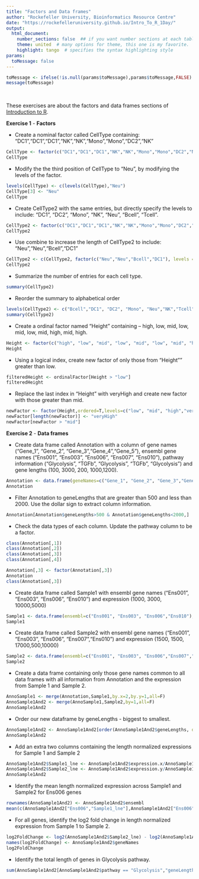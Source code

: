 ```yaml
---
title: "Factors and Data frames"
author: "Rockefeller University, Bioinformatics Resource Centre"
date: "https://rockefelleruniversity.github.io/Intro_To_R_1Day/"
output: 
  html_document:
    number_sections: false  ## if you want number sections at each table header
    theme: united  # many options for theme, this one is my favorite.
    highlight: tango  # specifies the syntax highlighting style
params:
  toMessage: false    
---
```


```r
toMessage <- ifelse(!is.null(params$toMessage),params$toMessage,FALSE)
message(toMessage)
```


<p>&nbsp;</p>
These exercises are about the factors and data frames sections of [Introduction to R](https://rockefelleruniversity.github.io/Intro_To_R_1Day/). 

**Exercise 1** - **Factors**

- Create a nominal factor called CellType containing: "DC1","DC1","DC1","NK","NK","Mono","Mono","DC2","NK"
```r
CellType <- factor(c("DC1","DC1","DC1","NK","NK","Mono","Mono","DC2","NK"))
CellType
```

- Modify the the third position of CellType to "Neu", by modifying the levels of the factor. 
```r
levels(CellType) <- c(levels(CellType),"Neu")
CellType[3] <- "Neu"
CellType
```

- Create CellType2 with the same entries, but directly specify the levels to include:
"DC1", "DC2", "Mono", "NK", "Neu", "Bcell", "Tcell". 
```r
CellType2 <- factor(c("DC1","DC1","DC1","NK","NK","Mono","Mono","DC2","NK"), levels = c("DC1", "DC2", "Mono", "NK", "Neu", "Bcell", "Tcell"))
CellType2
```

- Use combine to increase the length of CellType2 to include:
"Neu","Neu","Bcell","DC1"
```r
CellType2 <- c(CellType2, factor(c("Neu","Neu","Bcell","DC1"), levels = c("DC1", "DC2", "Mono", "NK", "Neu", "Bcell", "Tcell")))
CellType2
```

- Summarize the number of entries for each cell type. 

```r
summary(CellType2)

```
- Reorder the summary to alphabetical order 

```r
levels(CellType2) <- c("Bcell","DC1", "DC2", "Mono", "Neu","NK","Tcell")
summary(CellType2)

```


- Create a ordinal factor named "Height" containing -- high, low, mid, low, mid, low, mid, high, mid, high.
```r
Height <- factor(c("high", "low", "mid", "low", "mid", "low", "mid", "high", "mid", "high"),ordered=T,levels=c("low", "mid", "high"))
Height
```

- Using a logical index, create new factor of only those from "Height"" greater than low.
```r
filteredHeight <- ordinalFactor[Height > "low"]
filteredHeight
```

- Replace the last index in "Height" with veryHigh and create new factor with those greater than mid.
```r
newFactor <- factor(Height,ordered=T,levels=c("low", "mid", "high","veryHigh"))
newFactor[length(newFactor)] <- "veryHigh"
newFactor[newFactor > "mid"]
```

**Exercise 2** - **Data frames**

- Create data frame called Annotation with a column of gene names ("Gene_1", "Gene_2", "Gene_3","Gene_4","Gene_5"),  ensembl gene names ("Ens001", "Ens003", "Ens006", "Ens007", "Ens010"),  pathway information ("Glycolysis", "TGFb", "Glycolysis", "TGFb", "Glycolysis") and  gene lengths (100, 3000, 200, 1000,1200).

```r
Annotation <- data.frame(geneNames=c("Gene_1", "Gene_2", "Gene_3","Gene_4","Gene_5"), ensembl=c("Ens001", "Ens003", "Ens006", "Ens007", "Ens010"),pathway=c("Glycolysis", "TGFb", "Glycolysis", "TGFb", "Glycolysis"),geneLengths=c(100, 3000, 200, 1000,1200))
Annotation
```

- Filter Annotation to geneLengths that are greater than 500 and less than 2000. Use the dollar sign to extract column information. 

```r
Annotation[Annotation$geneLengths>500 & Annotation$geneLengths<2000,]
```

- Check the data types of each column. Update the pathway column to be a factor. 

```r
class(Annotation[,1])
class(Annotation[,2])
class(Annotation[,3])
class(Annotation[,4])

Annotation[,3] <- factor(Annotation[,3])
Annotation
class(Annotation[,3])
```


- Create data frame called Sample1 with ensembl gene names ("Ens001", "Ens003", "Ens006", "Ens010") and expression  (1000, 3000, 10000,5000)

```r
Sample1 <- data.frame(ensembl=c("Ens001", "Ens003", "Ens006","Ens010"),expression=c(1000, 3000, 10000,5000))
Sample1
```


- Create data frame called Sample2 with ensembl gene names ("Ens001", "Ens003", "Ens006", "Ens007","Ens010") and expression  (1500, 1500, 17000,500,10000)
```r
Sample2 <- data.frame(ensembl=c("Ens001", "Ens003", "Ens006","Ens007","Ens010"),expression=c(1500, 1500, 17000,500,10000))
Sample2
```

- Create a data frame containing only those gene names common to all data frames with all information from Annotation and the expression from Sample 1 and Sample 2.
```r
AnnoSample1 <- merge(Annotation,Sample1,by.x=2,by.y=1,all=F) 
AnnoSample1And2 <- merge(AnnoSample1,Sample2,by=1,all=F) 
AnnoSample1And2
```
- Order our new dataframe by geneLengths - biggest to smallest.

```r
AnnoSample1And2 <- AnnoSample1And2[order(AnnoSample1And2$geneLengths, decreasing = T),]
AnnoSample1And2
```

- Add an extra two columns containing the length normalized expressions for Sample 1 and Sample 2
```r
AnnoSample1And2$Sample1_lne <- AnnoSample1And2$expression.x/AnnoSample1And2$geneLengths
AnnoSample1And2$Sample2_lne <- AnnoSample1And2$expression.y/AnnoSample1And2$geneLengths
AnnoSample1And2
```

- Identify the mean length normalized expression across Sample1 and Sample2 for Ens006 genes

```r
rownames(AnnoSample1And2) <- AnnoSample1And2$ensembl
mean(c(AnnoSample1And2["Ens006","Sample1_lne"],AnnoSample1And2["Ens006","Sample2_lne"]))
```

- For all genes, identify the log2 fold change in length normalized expression from Sample 1 to Sample 2.

```r
log2FoldChange <- log2(AnnoSample1And2$Sample2_lne) - log2(AnnoSample1And2$Sample1_lne)
names(log2FoldChange) <- AnnoSample1And2$geneNames
log2FoldChange
```

- Identify the total length of genes in Glycolysis pathway.

```r
sum(AnnoSample1And2[AnnoSample1And2$pathway == "Glycolysis","geneLengths"])
```